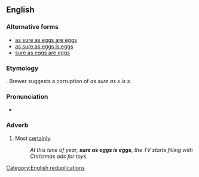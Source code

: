 ==English==

===Alternative forms===
* [[as sure as eggs are eggs]]
* [[as sure as eggs is eggs]]
* [[sure as eggs are eggs]]

===Etymology===
{{unk|en|title=Unknown}}. Brewer suggests a corruption of ''as sure as x is x''.

===Pronunciation===
* {{audio|en|En-au-sure as eggs is eggs.ogg|Audio (AU)}}

===Adverb===
{{en-adv|-}}

# {{lb|en|simile|colloquial}} Most [[certainly]].
#: ''At this time of year, '''sure as eggs is eggs''', the TV starts filling with Christmas ads for toys.''

[[Category:English reduplications]]